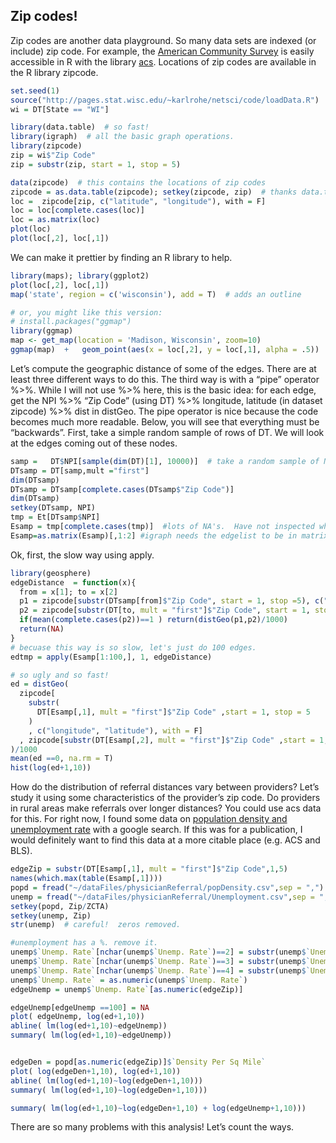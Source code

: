 ## Zip codes!


Zip codes are another data playground. So many data sets are indexed (or include) zip code. For example, the [American Community Survey](https://en.wikipedia.org/wiki/American_Community_Survey) is easily accessible in R with the library [acs](https://cran.r-project.org/web/packages/acs/index.html). Locations of zip codes are available in the R library zipcode. 

```r
set.seed(1)
source("http://pages.stat.wisc.edu/~karlrohe/netsci/code/loadData.R")
wi = DT[State == "WI"]
```



```r
library(data.table)  # so fast!
library(igraph)  # all the basic graph operations.
library(zipcode)
zip = wi$"Zip Code"
zip = substr(zip, start = 1, stop = 5)

data(zipcode)  # this contains the locations of zip codes
zipcode = as.data.table(zipcode); setkey(zipcode, zip)  # thanks data.table for making things so fast!  
loc =  zipcode[zip, c("latitude", "longitude"), with = F]
loc = loc[complete.cases(loc)]
loc = as.matrix(loc)
plot(loc)
plot(loc[,2], loc[,1])
```

We can make it prettier by finding an R library to help.

```r
library(maps); library(ggplot2)
plot(loc[,2], loc[,1])
map('state', region = c('wisconsin'), add = T)  # adds an outline

# or, you might like this version:
# install.packages("ggmap")
library(ggmap)
map <- get_map(location = 'Madison, Wisconsin', zoom=10)
ggmap(map)  +   geom_point(aes(x = loc[,2], y = loc[,1], alpha = .5))

```


Let's compute the geographic distance of some of the edges.  There are at least three different ways to do this.  The third way is with a "pipe" operator %>%.   While I will not use %>% here, this is the basic idea:  for each edge, get the NPI  %>% "Zip Code" (using DT) %>%   longitude, latitude (in dataset zipcode) %>% dist in distGeo.  The pipe operator is nice because the code becomes much more readable.  Below, you will see that everything must be "backwards".  First, take a simple random sample of rows of DT.  We will look at the edges coming out of these nodes.


```r
samp =   DT$NPI[sample(dim(DT)[1], 10000)]  # take a random sample of NPI's. 
DTsamp = DT[samp,mult ="first"]
dim(DTsamp)
DTsamp = DTsamp[complete.cases(DTsamp$"Zip Code")]
dim(DTsamp)
setkey(DTsamp, NPI)
tmp = Et[DTsamp$NPI]
Esamp = tmp[complete.cases(tmp)]  #lots of NA's.  Have not inspected why.
Esamp=as.matrix(Esamp)[,1:2] #igraph needs the edgelist to be in matrix format
```

Ok, first, the slow way using apply.

```r
library(geosphere)
edgeDistance  = function(x){
  from = x[1]; to = x[2]
  p1 = zipcode[substr(DTsamp[from]$"Zip Code", start = 1, stop =5), c("longitude", "latitude"), with = F] 
  p2 = zipcode[substr(DT[to, mult = "first"]$"Zip Code", start = 1, stop =5), c("longitude","latitude"), with = F] 
  if(mean(complete.cases(p2))==1 ) return(distGeo(p1,p2)/1000)
  return(NA)
}
# becuase this way is so slow, let's just do 100 edges.
edtmp = apply(Esamp[1:100,], 1, edgeDistance)
```

```r
# so ugly and so fast!
ed = distGeo(
  zipcode[
    substr(
      DT[Esamp[,1], mult = "first"]$"Zip Code" ,start = 1, stop = 5
    )
    , c("longitude", "latitude"), with = F] 
  , zipcode[substr(DT[Esamp[,2], mult = "first"]$"Zip Code" ,start = 1, stop = 5), c("longitude", "latitude"), with = F] 
)/1000
mean(ed ==0, na.rm = T)
hist(log(ed+1,10))

```

How do the distribution of referral distances vary between providers?  Let's study it using some characteristics of the provider's zip code.  Do providers in rural areas make referrals over longer distances?  You could use acs data for this.  For right now, I found some data on [population density and unemployment rate](http://blog.splitwise.com/2014/01/06/free-us-population-density-and-unemployment-rate-by-zip-code/) with a google search.  If this was for a publication, I would definitely want to find this data at a more citable place (e.g. ACS and BLS).  

```r
edgeZip = substr(DT[Esamp[,1], mult = "first"]$"Zip Code",1,5)
names(which.max(table(Esamp[,1])))
popd = fread("~/dataFiles/physicianReferral/popDensity.csv",sep = ",")
unemp = fread("~/dataFiles/physicianReferral/Unemployment.csv",sep = ",")
setkey(popd, Zip/ZCTA)
setkey(unemp, Zip)
str(unemp)  # careful!  zeros removed.

#unemployment has a %. remove it.
unemp$`Unemp. Rate`[nchar(unemp$`Unemp. Rate`)==2] = substr(unemp$`Unemp. Rate`[nchar(unemp$`Unemp. Rate`)==2],1,1)
unemp$`Unemp. Rate`[nchar(unemp$`Unemp. Rate`)==3] = substr(unemp$`Unemp. Rate`[nchar(unemp$`Unemp. Rate`)==3],1,2)
unemp$`Unemp. Rate`[nchar(unemp$`Unemp. Rate`)==4] = substr(unemp$`Unemp. Rate`[nchar(unemp$`Unemp. Rate`)==4],1,3)
unemp$`Unemp. Rate` = as.numeric(unemp$`Unemp. Rate`)
edgeUnemp = unemp$`Unemp. Rate`[as.numeric(edgeZip)]

edgeUnemp[edgeUnemp ==100] = NA
plot( edgeUnemp, log(ed+1,10))
abline( lm(log(ed+1,10)~edgeUnemp))
summary( lm(log(ed+1,10)~edgeUnemp))


edgeDen = popd[as.numeric(edgeZip)]$`Density Per Sq Mile`
plot( log(edgeDen+1,10), log(ed+1,10))
abline( lm(log(ed+1,10)~log(edgeDen+1,10)))
summary( lm(log(ed+1,10)~log(edgeDen+1,10)))

summary( lm(log(ed+1,10)~log(edgeDen+1,10) + log(edgeUnemp+1,10)))
```

There are so many problems with this analysis!  Let's count the ways.

